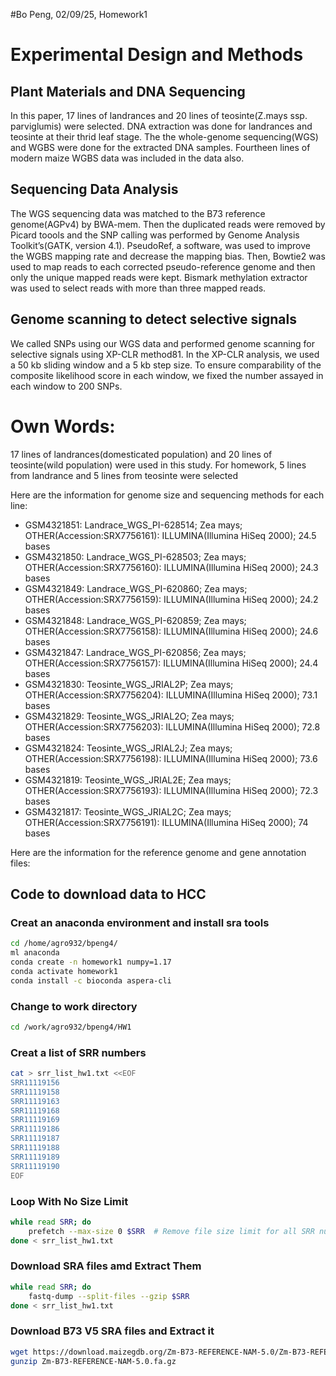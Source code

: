 #Bo Peng, 02/09/25, Homework1

# Experimental Design and Methods

## Plant Materials and DNA Sequencing

In this paper, 17 lines of landrances and 20 lines of teosinte(Z.mays ssp. parviglumis) were selected. 
DNA extraction was done for landrances and teosinte at their thrid leaf stage. The the whole-genome sequencing(WGS) 
and WGBS were done for the extracted DNA samples. Fourtheen lines of modern maize WGBS data was included in the 
data also.

## Sequencing Data Analysis

The WGS sequencing data was matched to the B73 reference genome(AGPv4) by BWA-mem. Then the duplicated reads were removed by Picard toools and the SNP calling was performed by Genome Analysis Toolkit's(GATK, version 4.1). PseudoRef, a software, was used to improve the WGBS mapping rate and decrease the mapping bias. Then, Bowtie2 was used to map reads to each corrected pseudo-reference genome and then only the unique mapped reads were kept. Bismark methylation extractor was used to select reads with more than three mapped reads. 

## Genome scanning to detect selective signals

We called SNPs using our WGS data and performed genome scanning for selective signals using XP-CLR method81. In the XP-CLR analysis, we used a 50 kb sliding window and a 5 kb step size. To
ensure comparability of the composite likelihood score in each window, we fixed
the number assayed in each window to 200 SNPs. 


# Own Words:
17 lines of landrances(domesticated population) and 20 lines of teosinte(wild population) were used in this study.
For homework, 5 lines from landrance and 5 lines from teosinte were selected 

Here are the information for genome size and sequencing methods for each line:

- GSM4321851: Landrace_WGS_PI-628514; Zea mays; OTHER(Accession:SRX7756161):
    ILLUMINA(Illumina HiSeq 2000); 24.5 bases
- GSM4321850: Landrace_WGS_PI-628503; Zea mays; OTHER(Accession:SRX7756160):
    ILLUMINA(Illumina HiSeq 2000); 24.3 bases
- GSM4321849: Landrace_WGS_PI-620860; Zea mays; OTHER(Accession:SRX7756159):
    ILLUMINA(Illumina HiSeq 2000); 24.2 bases
- GSM4321848: Landrace_WGS_PI-620859; Zea mays; OTHER(Accession:SRX7756158):
    ILLUMINA(Illumina HiSeq 2000); 24.6 bases
- GSM4321847: Landrace_WGS_PI-620856; Zea mays; OTHER(Accession:SRX7756157):
    ILLUMINA(Illumina HiSeq 2000); 24.4 bases
- GSM4321830: Teosinte_WGS_JRIAL2P; Zea mays; OTHER(Accession:SRX7756204):
    ILLUMINA(Illumina HiSeq 2000); 73.1 bases
- GSM4321829: Teosinte_WGS_JRIAL2O; Zea mays; OTHER(Accession:SRX7756203):
    ILLUMINA(Illumina HiSeq 2000); 72.8 bases
- GSM4321824: Teosinte_WGS_JRIAL2J; Zea mays; OTHER(Accession:SRX7756198):
    ILLUMINA(Illumina HiSeq 2000); 73.6 bases
- GSM4321819: Teosinte_WGS_JRIAL2E; Zea mays; OTHER(Accession:SRX7756193):
    ILLUMINA(Illumina HiSeq 2000); 72.3 bases
- GSM4321817: Teosinte_WGS_JRIAL2C; Zea mays; OTHER(Accession:SRX7756191):
    ILLUMINA(Illumina HiSeq 2000); 74 bases
    
Here are the information for the reference genome and gene annotation files:

## Code to download data to HCC
### Creat an anaconda environment and install sra tools
```bash
cd /home/agro932/bpeng4/
ml anaconda
conda create -n homework1 numpy=1.17       
conda activate homework1 
conda install -c bioconda aspera-cli
```
### Change to work directory
```bash
cd /work/agro932/bpeng4/HW1
```
### Creat a list of SRR numbers
```bash
cat > srr_list_hw1.txt <<EOF
SRR11119156
SRR11119158
SRR11119163
SRR11119168
SRR11119169
SRR11119186
SRR11119187
SRR11119188
SRR11119189
SRR11119190
EOF
```
### Loop With No Size Limit
```bash
while read SRR; do
    prefetch --max-size 0 $SRR  # Remove file size limit for all SRR numbers
done < srr_list_hw1.txt
```

### Download SRA files amd Extract Them
```bash
while read SRR; do
    fastq-dump --split-files --gzip $SRR
done < srr_list_hw1.txt
```

### Download B73 V5 SRA files and Extract it
```bash
wget https://download.maizegdb.org/Zm-B73-REFERENCE-NAM-5.0/Zm-B73-REFERENCE-NAM-5.0.fa.gz
gunzip Zm-B73-REFERENCE-NAM-5.0.fa.gz
```


















